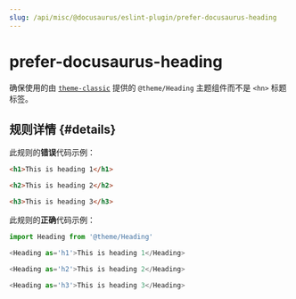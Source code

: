 ```yaml
---
slug: /api/misc/@docusaurus/eslint-plugin/prefer-docusaurus-heading
---
```


# prefer-docusaurus-heading

确保使用的由 [`theme-classic`](../../themes/theme-classic.mdx) 提供的 `@theme/Heading` 主题组件而不是 `<hn>` 标题标签。

## 规则详情 {#details}

此规则的**错误**代码示例：

```html
<h1>This is heading 1</h1>

<h2>This is heading 2</h2>

<h3>This is heading 3</h3>
```

此规则的**正确**代码示例：

```javascript
import Heading from '@theme/Heading'

<Heading as='h1'>This is heading 1</Heading>

<Heading as='h2'>This is heading 2</Heading>

<Heading as='h3'>This is heading 3</Heading>
```
